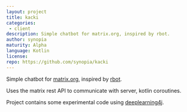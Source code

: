 ```yaml
---
layout: project
title: kacki
categories: 
 - client
description: Simple chatbot for matrix.org, inspired by rbot.
author: synopia
maturity: Alpha
language: Kotlin
license: 
repo: https://github.com/synopia/kacki
---
```


Simple chatbot for [matrix.org](https://matrix.org/]), inspired by [rbot](https://github.com/ruby-rbot/rbot).

Uses the matrix rest API to communicate with server, kotlin coroutines.

Project contains some experimental code using [deeplearning4j](https://github.com/deeplearning4j).


